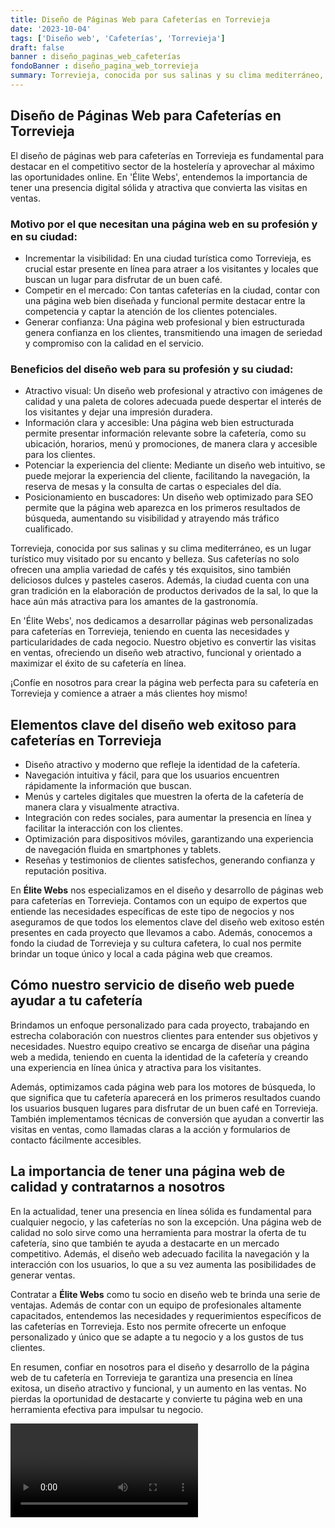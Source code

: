 ```yaml
---
title: Diseño de Páginas Web para Cafeterías en Torrevieja
date: '2023-10-04'
tags: ['Diseño web', 'Cafeterías', 'Torrevieja']
draft: false
banner : diseño_paginas_web_cafeterías
fondoBanner : diseño_pagina_web_torrevieja
summary: Torrevieja, conocida por sus salinas y su clima mediterráneo, es un lugar turístico muy visitado por su encanto y belleza. Sus cafeterías no solo ofrecen una amplia variedad de cafés y tés exquisitos, sino también deliciosos dulces y pasteles caseros. Además, la ciudad cuenta con una gran tradición en la elaboración de productos derivados de la sal, lo que la hace aún más atractiva para los amantes de la gastronomía.
---
```


## Diseño de Páginas Web para Cafeterías en Torrevieja
El diseño de páginas web para cafeterías en Torrevieja es fundamental para destacar en el competitivo sector de la hostelería y aprovechar al máximo las oportunidades online. En 'Élite Webs', entendemos la importancia de tener una presencia digital sólida y atractiva que convierta las visitas en ventas.

### Motivo por el que necesitan una página web en su profesión y en su ciudad:
- Incrementar la visibilidad: En una ciudad turística como Torrevieja, es crucial estar presente en línea para atraer a los visitantes y locales que buscan un lugar para disfrutar de un buen café.
- Competir en el mercado: Con tantas cafeterías en la ciudad, contar con una página web bien diseñada y funcional permite destacar entre la competencia y captar la atención de los clientes potenciales.
- Generar confianza: Una página web profesional y bien estructurada genera confianza en los clientes, transmitiendo una imagen de seriedad y compromiso con la calidad en el servicio.

### Beneficios del diseño web para su profesión y su ciudad:
- Atractivo visual: Un diseño web profesional y atractivo con imágenes de calidad y una paleta de colores adecuada puede despertar el interés de los visitantes y dejar una impresión duradera.
- Información clara y accesible: Una página web bien estructurada permite presentar información relevante sobre la cafetería, como su ubicación, horarios, menú y promociones, de manera clara y accesible para los clientes.
- Potenciar la experiencia del cliente: Mediante un diseño web intuitivo, se puede mejorar la experiencia del cliente, facilitando la navegación, la reserva de mesas y la consulta de cartas o especiales del día.
- Posicionamiento en buscadores: Un diseño web optimizado para SEO permite que la página web aparezca en los primeros resultados de búsqueda, aumentando su visibilidad y atrayendo más tráfico cualificado.

Torrevieja, conocida por sus salinas y su clima mediterráneo, es un lugar turístico muy visitado por su encanto y belleza. Sus cafeterías no solo ofrecen una amplia variedad de cafés y tés exquisitos, sino también deliciosos dulces y pasteles caseros. Además, la ciudad cuenta con una gran tradición en la elaboración de productos derivados de la sal, lo que la hace aún más atractiva para los amantes de la gastronomía.

En 'Élite Webs', nos dedicamos a desarrollar páginas web personalizadas para cafeterías en Torrevieja, teniendo en cuenta las necesidades y particularidades de cada negocio. Nuestro objetivo es convertir las visitas en ventas, ofreciendo un diseño web atractivo, funcional y orientado a maximizar el éxito de su cafetería en línea.

¡Confíe en nosotros para crear la página web perfecta para su cafetería en Torrevieja y comience a atraer a más clientes hoy mismo!

<GifSeo />

<Cta />

## Elementos clave del diseño web exitoso para cafeterías en Torrevieja

- Diseño atractivo y moderno que refleje la identidad de la cafetería.
- Navegación intuitiva y fácil, para que los usuarios encuentren rápidamente la información que buscan.
- Menús y carteles digitales que muestren la oferta de la cafetería de manera clara y visualmente atractiva.
- Integración con redes sociales, para aumentar la presencia en línea y facilitar la interacción con los clientes.
- Optimización para dispositivos móviles, garantizando una experiencia de navegación fluida en smartphones y tablets.
- Reseñas y testimonios de clientes satisfechos, generando confianza y reputación positiva.

En **Élite Webs** nos especializamos en el diseño y desarrollo de páginas web para cafeterías en Torrevieja. Contamos con un equipo de expertos que entiende las necesidades específicas de este tipo de negocios y nos aseguramos de que todos los elementos clave del diseño web exitoso estén presentes en cada proyecto que llevamos a cabo. Además, conocemos a fondo la ciudad de Torrevieja y su cultura cafetera, lo cual nos permite brindar un toque único y local a cada página web que creamos.

## Cómo nuestro servicio de diseño web puede ayudar a tu cafetería

Brindamos un enfoque personalizado para cada proyecto, trabajando en estrecha colaboración con nuestros clientes para entender sus objetivos y necesidades. Nuestro equipo creativo se encarga de diseñar una página web a medida, teniendo en cuenta la identidad de la cafetería y creando una experiencia en línea única y atractiva para los visitantes.

Además, optimizamos cada página web para los motores de búsqueda, lo que significa que tu cafetería aparecerá en los primeros resultados cuando los usuarios busquen lugares para disfrutar de un buen café en Torrevieja. También implementamos técnicas de conversión que ayudan a convertir las visitas en ventas, como llamadas claras a la acción y formularios de contacto fácilmente accesibles.

## La importancia de tener una página web de calidad y contratarnos a nosotros

En la actualidad, tener una presencia en línea sólida es fundamental para cualquier negocio, y las cafeterías no son la excepción. Una página web de calidad no solo sirve como una herramienta para mostrar la oferta de tu cafetería, sino que también te ayuda a destacarte en un mercado competitivo. Además, el diseño web adecuado facilita la navegación y la interacción con los usuarios, lo que a su vez aumenta las posibilidades de generar ventas.

Contratar a **Élite Webs** como tu socio en diseño web te brinda una serie de ventajas. Además de contar con un equipo de profesionales altamente capacitados, entendemos las necesidades y requerimientos específicos de las cafeterías en Torrevieja. Esto nos permite ofrecerte un enfoque personalizado y único que se adapte a tu negocio y a los gustos de tus clientes.

En resumen, confiar en nosotros para el diseño y desarrollo de la página web de tu cafetería en Torrevieja te garantiza una presencia en línea exitosa, un diseño atractivo y funcional, y un aumento en las ventas. No pierdas la oportunidad de destacarte y convierte tu página web en una herramienta efectiva para impulsar tu negocio.

<Video />

<CtaBot job='Cafeterías' city='Torrevieja'/>

<Gmaps query='Torrevieja+españa+maps' />